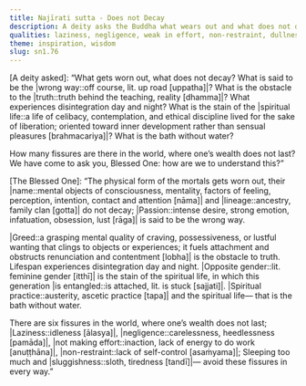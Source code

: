 ```yaml
---
title: Najīrati sutta - Does not Decay
description: A deity asks the Buddha what wears out and what does not decay, what is the wrong way, what is the stain on the spiritual life, and what are the six fissures in the world where one's wealth does not last.
qualities: laziness, negligence, weak in effort, non-restraint, dullness, drowsiness, passion, greed, attachment, celibacy, self-control, truth
theme: inspiration, wisdom
slug: sn1.76
---
```


[A deity asked]: “What gets worn out, what does not decay?
What is said to be the |wrong way::off course, lit. up road [uppatha]|?
What is the obstacle to the |truth::truth behind the teaching, reality [dhamma]|?
What experiences disintegration day and night?
What is the stain of the |spiritual life::a life of celibacy, contemplation, and ethical discipline lived for the sake of liberation; oriented toward inner development rather than sensual pleasures [brahmacariya]|?
What is the bath without water?

How many fissures are there in the world,
where one’s wealth does not last?
We have come to ask you, Blessed One:
how are we to understand this?”

[The Blessed One]: “The physical form of the mortals gets worn out,
their |name::mental objects of consciousness, mentality, factors of feeling, perception, intention, contact and attention [nāma]| and |lineage::ancestry, family clan [gotta]| do not decay;
|Passion::intense desire, strong emotion, infatuation, obsession, lust [rāga]| is said to be the wrong way.

|Greed::a grasping mental quality of craving, possessiveness, or lustful wanting that clings to objects or experiences; it fuels attachment and obstructs renunciation and contentment [lobha]| is the obstacle to truth.
Lifespan experiences disintegration day and night.
|Opposite gender::lit. feminine gender [itthī]| is the stain of the spiritual life,
in which this generation |is entangled::is attached, lit. is stuck [sajjati]|.
|Spiritual practice::austerity, ascetic practice [tapa]| and the spiritual life—
that is the bath without water.

There are six fissures in the world,
where one’s wealth does not last;
|Laziness::idleness [ālasya]|, |negligence::carelessness, heedlessness [pamāda]|,
|not making effort::inaction, lack of energy to do work [anuṭṭhāna]|, |non-restraint::lack of self-control [asaṁyama]|;
Sleeping too much and |sluggishness::sloth, tiredness [tandī]|—
avoid these fissures in every way.”